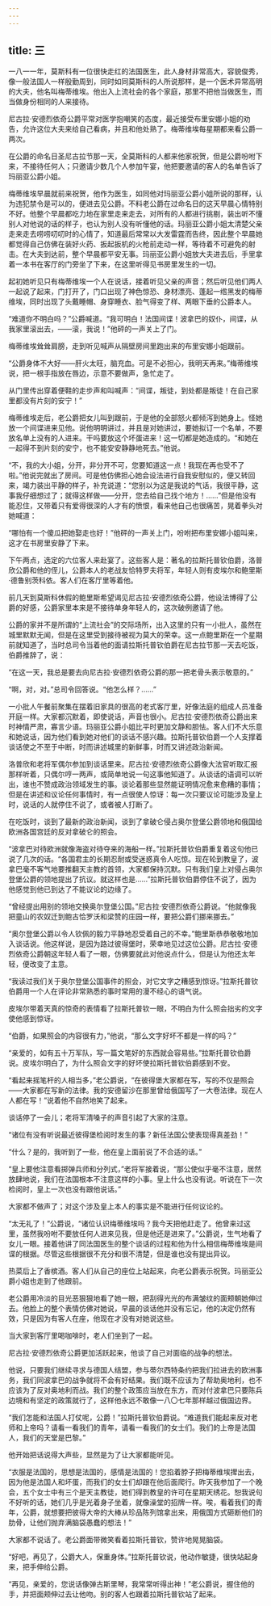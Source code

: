 ```yaml
---
---
---
```

title: 三
---




一八一一年，莫斯科有一位很快走红的法国医生，此人身材非常高大，容貌俊秀，像一般法国人一样殷勤周到，同时如同莫斯科的人所说那样，是一个医术异常高明的大夫，他名叫梅蒂维埃。他出入上流社会的各个家庭，那里不把他当做医生，而当做身份相同的人来接待。

尼古拉·安德烈依奇公爵平常对医学抱嘲笑的态度，最近接受布里安娜小姐的劝告，允许这位大夫来给自己看病，并且和他处熟了。梅蒂维埃每星期都来看公爵一两次。

在公爵的命名日圣尼古拉节那一天，全莫斯科的人都来他家祝贺，但是公爵吩咐下来，不接待任何人；只邀请少数几个人参加午宴，他把要邀请的客人的名单告诉了玛丽亚公爵小姐。

梅蒂维埃早晨就前来祝贺，他作为医生，如同他对玛丽亚公爵小姐所说的那样，认为违犯禁令是可以的，便进去见公爵。不料老公爵在过命名日的这天早晨心情特别不好。他整个早晨都吃力地在家里走来走去，对所有的人都进行挑剔，装出听不懂别人对他说的话的样子，也认为别人没有听懂他的话。玛丽亚公爵小姐太清楚父亲走来走去唠唠叨叨时的心情了，知道最后常常以大发雷霆而告终，因此整个早晨她都觉得自己仿佛在装好火药、扳起扳机的火枪前走动一样，等待着不可避免的射击。在大夫到达前，整个早晨都平安无事。玛丽亚公爵小姐放大夫进去后，手里拿着一本书在客厅的门旁坐了下来，在这里听得见书房里发生的一切。

起初她听见只有梅蒂维埃一个人在说话，接着听见父亲的声音；然后听见他们两人一起说了起来，门打开了，门口出现了神色惊恐、身材漂亮、蓬起一绺黑发的梅蒂维埃，同时出现了头戴睡帽、身穿睡衣、脸气得变了样、两眼下垂的公爵本人。

“难道你不明白吗？”公爵喊道。“我可明白！法国间谍！波拿巴的奴仆，间谍，从我家里滚出去，——滚，我说！”他砰的一声关上了门。

梅蒂维埃耸耸肩膀，走到听见喊声从隔壁房间里跑出来的布里安娜小姐跟前。

“公爵身体不大好——肝火太旺，脑充血。可是不必担心，我明天再来。”梅蒂维埃说，把一根手指放在唇边，示意不要做声，急忙走了。

从门里传出穿着便鞋的走步声和叫喊声：“间谍，叛徒，到处都是叛徒！在自己家里都没有片刻的安宁！”

梅蒂维埃走后，老公爵把女儿叫到跟前，于是他的全部怒火都倾泻到她身上。怪她放一个间谍进来见他。说他明明讲过，并且是对她讲过，要她拟订一个名单，不要放名单上没有的人进来。干吗要放这个坏蛋进来！这一切都是她造成的。“和她在一起得不到片刻的安宁，也不能安安静静地死去。”他说。

“不，我的大小姐，分开，非分开不可，您要知道这一点！我现在再也受不了啦。”他说完就出了房间。可是他仿佛担心她会设法进行自我安慰似的，便又转回来，竭力装出平静的样子，补充说道：“您别以为这是我说的气话，我很平静，这事我仔细想过了；就得这样做——分开，您去给自己找个地方！……”但是他没有能忍住，又带着只有爱得很深的人才有的愤恨，看来他自己也很痛苦，晃着拳头对她喊道：

“哪怕有一个傻瓜把她娶走也好！”他砰的一声关上门，吩咐把布里安娜小姐叫来，这才在书房里安静了下来。

下午两点，选定的六位客人来赴宴了。这些客人是：著名的拉斯托普钦伯爵，洛普欣公爵和他的侄儿，公爵本人的老战友恰特罗夫将军，年轻人则有皮埃尔和鲍里斯·德鲁别茨科依。客人们在客厅里等着他。

前几天到莫斯科休假的鲍里斯希望谒见尼古拉·安德烈依奇公爵，他设法博得了公爵的好感，公爵家里本来是不接待单身年轻人的，这次破例邀请了他。

公爵的家并不是所谓的“上流社会”的交际场所，出入这里的只有一小批人，虽然在城里默默无闻，但是在这里受到接待被视为莫大的荣幸。这一点鲍里斯在一个星期前就知道了，当时总司令当着他的面请拉斯托普钦伯爵在尼古拉节那一天去吃饭，伯爵推辞了，说：

“在这一天，我总是要去向尼古拉·安德烈依奇公爵的那一把老骨头表示敬意的。”

“啊，对，对。”总司令回答说。“他怎么样？……”

一小批人午餐前聚集在摆着旧家具的很高的老式客厅里，好像法庭的组成人员准备开庭一样。大家都沉默着，即使说话，声音也很小。尼古拉·安德烈依奇公爵出来时神情严肃，寡言少语。玛丽亚公爵小姐比平时更加文静和胆怯。客人们不大乐意和她说话，因为他们看到她对他们的谈话不感兴趣。拉斯托普钦伯爵一个人支撑着谈话使之不至于中断，时而讲述城里的新鲜事，时而又讲述政治新闻。

洛普欣和老将军偶尔参加到谈话里来。尼古拉·安德烈依奇公爵像大法官听取汇报那样听着，只偶尔哼一两声，或简单地说一句这事他知道了。从谈话的语调可以听出，谁也不赞成政治领域发生的事。谈论着那些显然能证明情况愈来愈糟的事情；但是在讲述和议论任何事情时，有一点很使人惊讶：每一次只要议论可能涉及皇上时，说话的人就停住不说了，或者被人打断了。

在吃饭时，谈到了最新的政治新闻，谈到了拿破仑侵占奥尔登堡公爵领地和俄国给欧洲各国宫廷的反对拿破仑的照会。

“波拿巴对待欧洲就像海盗对待夺来的海船一样。”拉斯托普钦伯爵重复着这句他已说了几次的话。“各国君主的长期忍耐或受迷惑真令人吃惊。现在轮到教皇了，波拿巴毫不客气地要推翻天主教的首领，大家都保持沉默。只有我们皇上对侵占奥尔登堡公爵的领地提出了抗议。就这样也是……”拉斯托普钦伯爵停住不说了，因为他感觉到他已到达了不能议论的边缘了。

“曾经提出用别的领地交换奥尔登堡公国。”尼古拉·安德烈依奇公爵说。“他就像我把童山的农奴迁到鲍古恰罗沃和梁赞的庄园一样，要把公爵们挪来挪去。”

“奥尔登堡公爵以令人钦佩的毅力平静地忍受着自己的不幸。”鲍里斯恭恭敬敬地加入谈话说。他这样说，是因为路过彼得堡时，荣幸地见过这位公爵。尼古拉·安德烈依奇公爵朝这年轻人看了一眼，仿佛要就此对他说点什么，但是认为他还太年轻，便改变了主意。

“我读过我们关于奥尔登堡公国事件的照会，对它文字之糟感到惊讶。”拉斯托普钦伯爵用一个人在评论非常熟悉的事时常用的漫不经心的语气说。

皮埃尔带着天真的惊奇的表情看了拉斯托普钦一眼，不明白为什么照会拙劣的文字使他感到惊讶。

“伯爵，如果照会的内容很有力，”他说，“那么文字好坏不都是一样的吗？”

“亲爱的，如有五十万军队，写一篇文笔好的东西就会容易些。”拉斯托普钦伯爵说。皮埃尔明白了，为什么照会文字的好坏使拉斯托普钦伯爵感到不安。

“看起来摇笔杆的人相当多，”老公爵说，“在彼得堡大家都在写，写的不仅是照会——大家都在写新的法律。我的安德留沙在那里曾给俄国写了一大卷法律。现在人人都在写！”说着他不自然地笑了起来。

谈话停了一会儿；老将军清嗓子的声音引起了大家的注意。

“诸位有没有听说最近彼得堡检阅时发生的事？新任法国公使表现得真差劲！”

“什么？是的，我听到了一些，他在皇上面前说了不合适的话。”

“皇上要他注意看掷弹兵师和分列式，”老将军接着说，“那公使似乎毫不注意，居然放肆地说，我们在法国根本不注意这样的小事。皇上什么也没有说。听说在下一次检阅时，皇上一次也没有跟他说话。”

大家都不做声了；对这个涉及皇上本人的事实是不能进行任何议论的。

“太无礼了！”公爵说，“诸位认识梅蒂维埃吗？我今天把他赶走了。他曾来过这里，虽然我吩咐不要放任何人进来见我，但是他还是进来了。”公爵说，生气地看了女儿一眼。接着他讲了同法国医生的整个谈话的过程和他为什么相信梅蒂维埃是间谍的根据。尽管这些根据很不充分和很不清楚，但是谁也没有提出异议。

热菜后上了香槟酒。客人们从自己的座位上站起来，向老公爵表示祝贺。玛丽亚公爵小姐也走到了他跟前。

老公爵用冷淡的目光恶狠狠地看了她一眼，把刮得光光的布满皱纹的面颊朝她伸过去。他脸上的整个表情仿佛对她说，早晨的谈话他并没有忘记，他的决定仍然有效，只是因为有客人在座，他现在才没有对她说这些。

当大家到客厅里喝咖啡时，老人们坐到了一起。

尼古拉·安德烈依奇公爵更加活跃起来，他谈了自己对面临的战争的想法。

他说，只要我们继续寻求与德国人结盟，参与蒂尔西特条约把我们拉进去的欧洲事务，我们同波拿巴的战争就将不会有好结果。我们既不应该为了帮助奥地利，也不应该为了反对奥地利而战。我们的整个政策应当放在东方，而对付波拿巴只要陈兵边境和有坚定的政策就行了，这样他永远不敢像一八〇七年那样越过俄国边界。

“我们怎能和法国人打仗呢，公爵！”拉斯托普钦伯爵说。“难道我们能起来反对老师和上帝吗？请看一看我们的青年，请看一看我们的女士们。我们的上帝是法国人，我们的天堂是巴黎。”

他开始把话说得大声些，显然是为了让大家都能听见。

“衣服是法国的，思想是法国的，感情是法国的！您掐着脖子把梅蒂维埃撵出去，因为他是法国人和坏蛋，而我们的女士们却跟在他后面爬行。昨天我参加了一个晚会，五个女士中有三个是天主教徒，她们得到教皇的许可在星期天绣花。恕我说句不好听的话，她们几乎是光着身子坐着，就像澡堂的招牌一样。唉，看着我们的青年，公爵，就想要把彼得大帝的大棒从珍品陈列馆拿出来，用俄国方式砸断他们的肋骨，让他们抛弃满脑袋愚蠢的想法！”

大家都不说话了。老公爵面带微笑看着拉斯托普钦，赞许地晃晃脑袋。

“好吧，再见了，公爵大人，保重身体。”拉斯托普钦说，他动作敏捷，很快站起身来，把手伸给公爵。

“再见，亲爱的，您说话像弹古斯里琴，我常常听得出神！”老公爵说，握住他的手，并把面颊伸过去让他吻。别的客人也跟着拉斯托普钦站了起来。